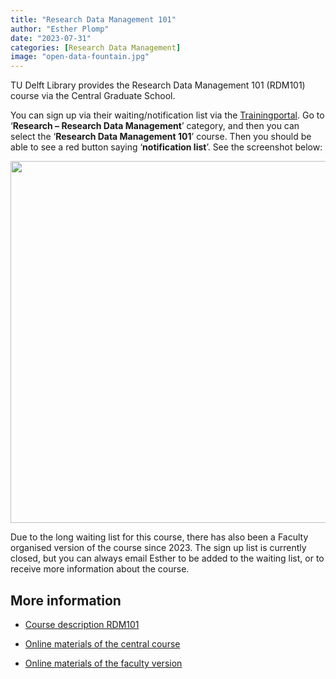 ```yaml
---
title: "Research Data Management 101"
author: "Esther Plomp"
date: "2023-07-31"
categories: [Research Data Management]
image: "open-data-fountain.jpg"
---
```


TU Delft Library provides the Research Data Management 101 (RDM101) course via the Central Graduate School.

You can sign up via their waiting/notification list via the [Trainingportal](https://tudelftgs.opleidingsportaal.nl/en-us/). Go to '**Research -- Research Data Management**' category, and then you can select the '**Research Data Management 101**' course. Then you should be able to see a red button saying '**notification list**'. See the screenshot below:

![](rdm101-portal-view.png){fig-alt="Screenshot of the training portal of the graduate school website. The selected page is the Research Data Management 101 course under the header Research - Research Data Management" width="579"}

Due to the long waiting list for this course, there has also been a Faculty organised version of the course since 2023. The sign up list is currently closed, but you can always email Esther to be added to the waiting list, or to receive more information about the course.

## More information

-   [Course description RDM101](https://intranet.tudelft.nl/en/-/r4.a1-research-data-management-101)

-   [Online materials of the central course](https://tu-delft-library.github.io/rdm101-book/intro.html)

-   [Online materials of the faculty version](https://estherplomp.github.io/TNW-RDM-101/)
